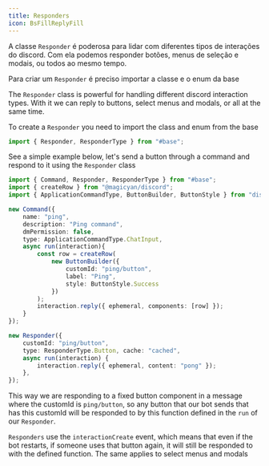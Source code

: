 ```yaml
---
title: Responders
icon: BsFillReplyFill
---
```


A classe `Responder` é poderosa para lidar com diferentes tipos de interações do discord. Com ela podemos responder botões, menus de seleção e modais, ou todos ao mesmo tempo.

Para criar um `Responder` é preciso importar a classe e o enum da base

The `Responder` class is powerful for handling different discord interaction types. With it we can reply to buttons, select menus and modals, or all at the same time.

To create a `Responder` you need to import the class and enum from the base

```ts title="responder.ts"
import { Responder, ResponderType } from "#base";
```
See a simple example below, let's send a button through a command and respond to it using the `Responder` class

```ts
import { Command, Responder, ResponderType } from "#base";
import { createRow } from "@magicyan/discord";
import { ApplicationCommandType, ButtonBuilder, ButtonStyle } from "discord.js";

new Command({
    name: "ping",
    description: "Ping command",
    dmPermission: false,
    type: ApplicationCommandType.ChatInput,
    async run(interaction){
        const row = createRow(
            new ButtonBuilder({
                customId: "ping/button",
                label: "Ping", 
                style: ButtonStyle.Success
            })
        );
        interaction.reply({ ephemeral, components: [row] });
    }
});

new Responder({
    customId: "ping/button",
    type: ResponderType.Button, cache: "cached",
    async run(interaction) {
        interaction.reply({ ephemeral, content: "pong" });
    },
});
```

This way we are responding to a fixed button component in a message where the customId is `ping/button`, so any button that our bot sends that has this customId will be responded to by this function defined in the `run` of our `Responder`.

`Responders` use the `interactionCreate` event, which means that even if the bot restarts, if someone uses that button again, it will still be responded to with the defined function. The same applies to select menus and modals